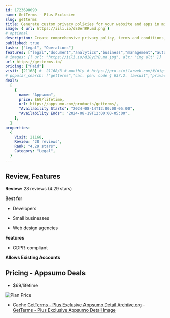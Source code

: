 ```yaml
---
id: 1723698090
name: GetTerms - Plus Exclusive
slug: getterms
title: Generate custom privacy policies for your website and apps in minutes
image: { url: https://iili.io/dE0erRR.md.png }
# optional
description: Create comprehensive privacy policy, terms and conditions, and cookie policies in under two minutesMake sure your apps and sites are compliant with GDPR, CCPA, and APA laws
published: true
tasks: ["Legal", "Operations"]
features: ["legal","document","analytics","business","management","automation"]
# images: [{ url: "https://iili.io/dI8yiYB.md.jpg", alt: "img alt" }]
url: https://getterms.io/
pricing: ["Paid"]
visit: [21168] #  21168/3 # monthly # https://pro.similarweb.com/#/digitalsuite/websiteanalysis/home
# popular_search: ["getterms","cal. pen. code § 637.2. lawsuit","privacy policy generator australia","privacy policy generator","targeted advertisement cons","privacy policy generator","lubenda alternative","cookie bot alternative","getterms","grid.upgrade"]
deals:
  [
    {
      name: "Appsumo",
      price: $69/lifetime,
      url: https://appsumo.com/products/getterms/,
      "Availability Starts": "2024-08-14T12:00:00-05:00",
      "Availability Ends": "2024-08-19T12:00:00-05:00",
    },
  ]
properties:
  {
    Visit: 21168,
    Review: "28 reviews",
    Rank: "4.29 stars",
    Category: "Legal",
  }
---
```


## Review, Features

**Review:** 28 reviews (4.29 stars)

**Best for**

- Developers

- Small businesses

- Web design agencies

**Features**

- GDPR-compliant

**Allows Existing Accounts**

## Pricing - Appsumo Deals

- $69/lifetime

<Img src="https://iili.io/dEMmUF9.png" alt="Plan Price" />

- Cache [GetTerms - Plus Exclusive Appsumo Detail Archive.org](https://web.archive.org/web/*/https://appsumo.com/products/getterms/) - [GetTerms - Plus Exclusive Appsumo Detail Image](https://iili.io/dEMphKP.png)
